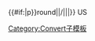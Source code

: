 {{convert/{{#if:{{{4|}}}|s}}{{#if:{{{3|}}}|p}}round|{{{1}}}|{{{2}}}/{{{b}}}|{{{3}}}|{{{4}}}|{{{j}}}}}&nbsp;US {{{u}}}<noinclude>
[[Category:Convert子模板]]
</noinclude>